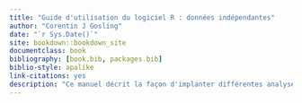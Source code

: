 ```yaml
--- 
title: "Guide d'utilisation du logiciel R : données indépendantes"
author: "Corentin J Gosling"
date: "`r Sys.Date()`"
site: bookdown::bookdown_site
documentclass: book
bibliography: [book.bib, packages.bib]
biblio-style: apalike
link-citations: yes
description: "Ce manuel décrit la façon d'implanter différentes analyses statistiques adaptées aux données indépendantes dans le logiciel R. Il vous guidera également dans le choix des analyses en fonction de la nature de vos variables."
---
```

